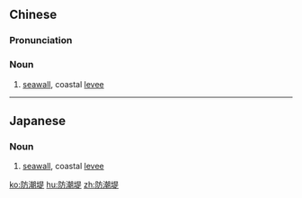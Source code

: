 ==Chinese==
{{zh-forms|type=21}}

===Pronunciation===
{{zh-pron
|m=fángcháo堤
|cat=n
}}

===Noun===
{{zh-noun}}

# [[seawall]], coastal [[levee]]

----

==Japanese==
{{ja-kanjitab|ぼう|ちょう|てい|yomi=on}}

===Noun===
{{ja-noun|ぼうちょうてい}}

# [[seawall]], coastal [[levee]]
#: {{ja-usex|津波で壊れた防潮堤|つなみ で こわれた ぼうちょうてい|seawalls destroyed in the tsunami}}

[[ko:防潮堤]]
[[hu:防潮堤]]
[[zh:防潮堤]]